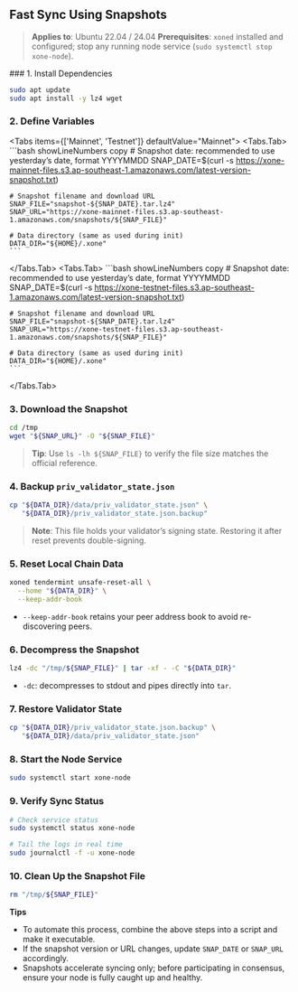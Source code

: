 
## Fast Sync Using Snapshots

> **Applies to**: Ubuntu 22.04 / 24.04
> **Prerequisites**: `xoned` installed and configured; stop any running node service (`sudo systemctl stop xone-node`).

<Steps>
### 1. Install Dependencies

```bash showLineNumbers copy
sudo apt update
sudo apt install -y lz4 wget
```

### 2. Define Variables

<Tabs items={['Mainnet', 'Testnet']} defaultValue="Mainnet">
  <Tabs.Tab>
    ```bash showLineNumbers copy
    # Snapshot date: recommended to use yesterday’s date, format YYYYMMDD
    SNAP_DATE=$(curl -s https://xone-mainnet-files.s3.ap-southeast-1.amazonaws.com/latest-version-snapshot.txt)

    # Snapshot filename and download URL
    SNAP_FILE="snapshot-${SNAP_DATE}.tar.lz4"
    SNAP_URL="https://xone-mainnet-files.s3.ap-southeast-1.amazonaws.com/snapshots/${SNAP_FILE}"

    # Data directory (same as used during init)
    DATA_DIR="${HOME}/.xone"
    ```
  </Tabs.Tab>
  <Tabs.Tab>
    ```bash showLineNumbers copy
    # Snapshot date: recommended to use yesterday’s date, format YYYYMMDD
    SNAP_DATE=$(curl -s https://xone-testnet-files.s3.ap-southeast-1.amazonaws.com/latest-version-snapshot.txt)

    # Snapshot filename and download URL
    SNAP_FILE="snapshot-${SNAP_DATE}.tar.lz4"
    SNAP_URL="https://xone-testnet-files.s3.ap-southeast-1.amazonaws.com/snapshots/${SNAP_FILE}"

    # Data directory (same as used during init)
    DATA_DIR="${HOME}/.xone"
    ```
  </Tabs.Tab>
</Tabs>

### 3. Download the Snapshot

```bash showLineNumbers copy
cd /tmp
wget "${SNAP_URL}" -O "${SNAP_FILE}"
```

> **Tip**: Use `ls -lh ${SNAP_FILE}` to verify the file size matches the official reference.

### 4. Backup `priv_validator_state.json`

```bash showLineNumbers copy
cp "${DATA_DIR}/data/priv_validator_state.json" \
   "${DATA_DIR}/priv_validator_state.json.backup"
```

> **Note**: This file holds your validator’s signing state. Restoring it after reset prevents double-signing.

### 5. Reset Local Chain Data

```bash showLineNumbers copy
xoned tendermint unsafe-reset-all \
  --home "${DATA_DIR}" \
  --keep-addr-book
```

* `--keep-addr-book` retains your peer address book to avoid re-discovering peers.

### 6. Decompress the Snapshot

```bash showLineNumbers copy
lz4 -dc "/tmp/${SNAP_FILE}" | tar -xf - -C "${DATA_DIR}"
```

* `-dc`: decompresses to stdout and pipes directly into `tar`.

### 7. Restore Validator State

```bash showLineNumbers copy
cp "${DATA_DIR}/priv_validator_state.json.backup" \
   "${DATA_DIR}/data/priv_validator_state.json"
```

### 8. Start the Node Service

```bash showLineNumbers copy
sudo systemctl start xone-node
```

### 9. Verify Sync Status

```bash showLineNumbers copy
# Check service status
sudo systemctl status xone-node

# Tail the logs in real time
sudo journalctl -f -u xone-node
```

### 10. Clean Up the Snapshot File

```bash showLineNumbers copy
rm "/tmp/${SNAP_FILE}"
```

</Steps>

**Tips**

* To automate this process, combine the above steps into a script and make it executable.
* If the snapshot version or URL changes, update `SNAP_DATE` or `SNAP_URL` accordingly.
* Snapshots accelerate syncing only; before participating in consensus, ensure your node is fully caught up and healthy.
